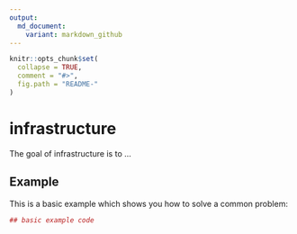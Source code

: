 ```yaml
---
output:
  md_document:
    variant: markdown_github
---
```


<!-- README.md is generated from README.Rmd. Please edit that file -->

```r
knitr::opts_chunk$set(
  collapse = TRUE,
  comment = "#>",
  fig.path = "README-"
)
```

# infrastructure

The goal of infrastructure is to ...

## Example

This is a basic example which shows you how to solve a common problem:

```r
## basic example code
```
